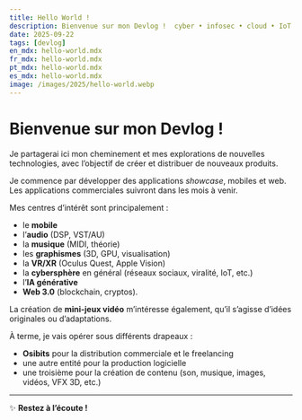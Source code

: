 ```yaml
---
title: Hello World !
description: Bienvenue sur mon Devlog !  cyber • infosec • cloud • IoT • GPU • graphics • XR • mobile • music & audio
date: 2025-09-22
tags: [devlog]
en_mdx: hello-world.mdx
fr_mdx: hello-world.mdx
pt_mdx: hello-world.mdx
es_mdx: hello-world.mdx
image: /images/2025/hello-world.webp
---
```



# Bienvenue sur mon Devlog !  

Je partagerai ici mon cheminement et mes explorations de nouvelles technologies, avec l’objectif de créer et distribuer de nouveaux produits.  

Je commence par développer des applications *showcase*, mobiles et web. Les applications commerciales suivront dans les mois à venir.  

Mes centres d’intérêt sont principalement :  
- le **mobile**  
- l’**audio** (DSP, VST/AU)  
- la **musique** (MIDI, théorie)  
- les **graphismes** (3D, GPU, visualisation)  
- la **VR/XR** (Oculus Quest, Apple Vision)  
- la **cybersphère** en général (réseaux sociaux, viralité, IoT, etc.)  
- l’**IA générative**  
- **Web 3.0** (blockchain, cryptos). 


La création de **mini-jeux vidéo** m’intéresse également, qu’il s’agisse d’idées originales ou d’adaptations.  

À terme, je vais opérer sous différents drapeaux :  
- **Osibits** pour la distribution commerciale et le freelancing  
- une autre entité pour la production logicielle  
- une troisième pour la création de contenu (son, musique, images, vidéos, VFX 3D, etc.)  

---

✨ **Restez à l’écoute !**
